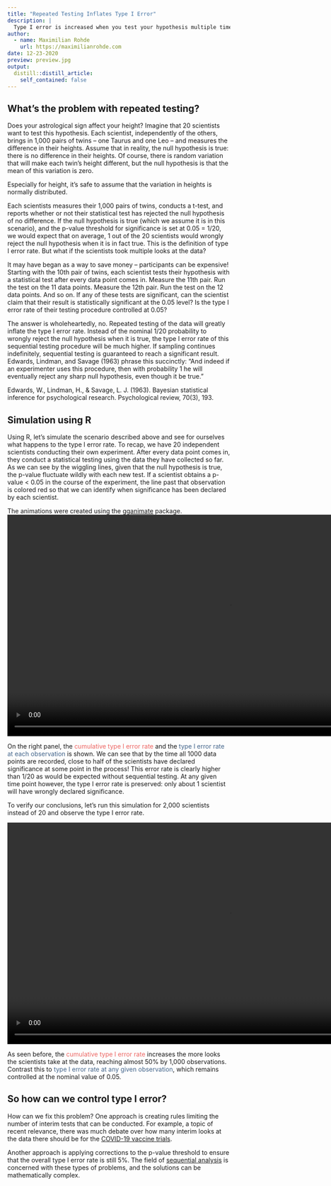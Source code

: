 ```yaml
---
title: "Repeated Testing Inflates Type I Error"
description: |
  Type I error is increased when you test your hypothesis multiple times during the data collection process. Simulations can provide a clear picture of this process.
author:
  - name: Maximilian Rohde
    url: https://maximilianrohde.com
date: 12-23-2020
preview: preview.jpg
output:
  distill::distill_article:
    self_contained: false
---
```


## What's the problem with repeated testing?
Does your astrological sign affect your height? Imagine that 20 scientists want to test this hypothesis. Each scientist, independently of the others, brings in 1,000 pairs of twins -- one Taurus and one Leo -- and measures the difference in their heights. Assume that in reality, the null hypothesis is true: there is no difference in their heights. Of course, there is random variation that will make each twin's height different, but the null hypothesis is that the mean of this variation is zero.

<aside>
Especially for height, it's safe to assume that the variation in heights is normally distributed.
</aside>

Each scientists measures their 1,000 pairs of twins, conducts a t-test, and reports whether or not their statistical test has rejected the null hypothesis of no difference. If the null hypothesis is true (which we assume it is in this scenario), and the p-value threshold for significance is set at 0.05 = 1/20, we would expect that on average, 1 out of the 20 scientists would wrongly reject the null hypothesis when it is in fact true. This is the definition of type I error rate. But what if the scientists took multiple looks at the data?

It may have began as a way to save money -- participants can be expensive! Starting with the 10th pair of twins, each scientist tests their hypothesis with a statistical test after every data point comes in. Measure the 11th pair. Run the test on the 11 data points. Measure the 12th pair. Run the test on the 12 data points. And so on. If any of these tests are significant, can the scientist claim that their result is statistically significant at the 0.05 level? Is the type I error rate of their testing procedure controlled at 0.05?

The answer is wholeheartedly, no. Repeated testing of the data will greatly inflate the type I error rate. Instead of the nominal 1/20 probability to wrongly reject the null hypothesis when it is true, the type I error rate of this sequential testing procedure will be much higher. If sampling continues indefinitely, sequential testing is guaranteed to reach a significant result. Edwards, Lindman, and Savage (1963) phrase this succinctly: "And indeed if an experimenter uses this procedure, then with probability 1 he will eventually reject any sharp null hypothesis, even though it be true." 

<aside>
Edwards, W., Lindman, H., & Savage, L. J. (1963). Bayesian statistical inference for psychological research. Psychological review, 70(3), 193.
</aside>

## Simulation using R
Using R, let's simulate the scenario described above and see for ourselves what happens to the type I error rate. To recap, we have 20 independent scientists conducting their own experiment. After every data point comes in, they conduct a statistical testing using the data they have collected so far. As we can see by the wiggling lines, given that the null hypothesis is true, the p-value fluctuate wildly with each new test. If a scientist obtains a p-value < 0.05 in the course of the experiment, the line past that observation is colored red so that we can identify when significance has been declared by each scientist.

<aside>
The animations were created using the [gganimate](https://gganimate.com/articles/gganimate.html) package.
</aside>

<video src="pval_anim.mp4" height=500 controls></video>

On the right panel, the <span style="color:#ed6663">cumulative type I error rate</span> and the <span style="color:#43658b">type I error rate at each observation</span> is shown. We can see that by the time all 1000 data points are recorded, close to half of the scientists have declared significance at some point in the process! This error rate is clearly higher than 1/20 as would be expected without sequential testing. At any given time point however, the type I error rate is preserved: only about 1 scientist will have wrongly declared significance.

To verify our conclusions, let's run this simulation for 2,000 scientists instead of 20 and observe the type I error rate.

<video src="pval_2000.mp4" height=500 controls></video>

As seen before, the <span style="color:#ed6663">cumulative type I error rate</span> increases the more looks the scientists take at the data, reaching almost 50% by 1,000 observations. Contrast this to <span style="color:#43658b">type I error rate at any given observation</span>, which remains controlled at the nominal value of 0.05.

## So how can we control type I error?
How can we fix this problem? One approach is creating rules limiting the number of interim tests that can be conducted. For example, a topic of recent relevance, there was much debate over how many interim looks at the data there should be for the [COVID-19 vaccine trials](https://www.fda.gov/media/137926/download).

Another approach is applying corrections to the p-value threshold to ensure that the overall type I error rate is still 5%. The field of [sequential analysis](https://en.wikipedia.org/wiki/Sequential_analysis) is concerned with these types of problems, and the solutions can be mathematically complex.






